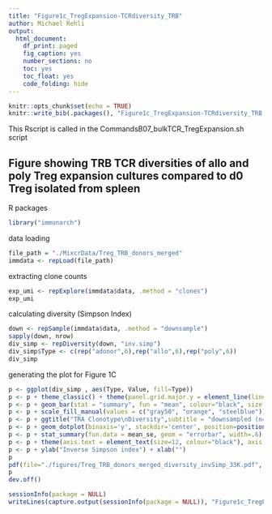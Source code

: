 ```yaml
---
title: "Figure1c_TregExpansion-TCRdiversity_TRB"
author: Michael Rehli
output: 
  html_document:
    df_print: paged
    fig_caption: yes
    number_sections: no
    toc: yes
    toc_float: yes
    code_folding: hide
---
```


```r
knitr::opts_chunk$set(echo = TRUE)
knitr::write_bib(.packages(), "Figure1c_TregExpansion-TCRdiversity_TRB.packages.bib")
```

This Rscript is called in the CommandsB07_bulkTCR_TregExpansion.sh script 

## Figure showing TRB TCR diversities of allo and poly Treg expansion cultures compared to d0 Treg isolated from spleen

R packages

```r
library("immunarch")
```

data loading

```r
file_path = "./MixcrData/Treg_TRB_donors_merged"
immdata <- repLoad(file_path)
```

extracting clone counts

```r
exp_umi <- repExplore(immdata$data, .method = "clones")
exp_umi
```

calculating diversity (Simpson Index)

```r
down <- repSample(immdata$data, .method = "downsample")
sapply(down, nrow)
div_simp <- repDiversity(down, "inv.simp")
div_simp$Type <- c(rep("adonor",6),rep("allo",6),rep("poly",6))
div_simp
```

generating the plot for Figure 1C

```r
p <- ggplot(div_simp , aes(Type, Value, fill=Type)) 
p <- p + theme_classic() + theme(panel.grid.major.y = element_line(linetype="dashed", color = "gray")) + theme(legend.position = "none")
p <- p + geom_bar(stat = "summary", fun = "mean", colour="black", size = .5) 
p <- p + scale_fill_manual(values = c("gray50", "orange", "steelblue"))
p <- p + ggtitle("TRA Clonotype\nDiversity",subtitle = "downsampled (n=33K)") + ylim(0,25000)
p <- p + geom_dotplot(binaxis='y', stackdir='center', position=position_dodge(1), dotsize=2.0, colour="black", binwidth=500) 
p <- p + stat_summary(fun.data = mean_se, geom = "errorbar", width=.6)
p <- p + theme(axis.text = element_text(size=12, colour="black"), axis.text.x = element_text(angle = 90, vjust = 0.5, hjust=1))
p <- p + ylab("Inverse Simpson index") + xlab("")
p
pdf(file="./figures/Treg_TRB_donors_merged_diversity_invSimp_33K.pdf", height=3, width=1.75)
p
dev.off()
```


```r
sessionInfo(package = NULL)
writeLines(capture.output(sessionInfo(package = NULL)), "Figure1c_TregExpansion-TCRdiversity_TRB_SessionInfo.txt")
```


